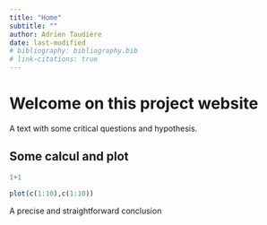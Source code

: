 ```yaml
---
title: "Home"
subtitle: ""
author: Adrien Taudière
date: last-modified
# bibliography: bibliography.bib
# link-citations: true
---
```



# Welcome on this project website


:::{.question}
A text with some critical questions and hypothesis.
:::

## Some calcul and plot
```r
1+1
```

```r
plot(c(1:10),c(1:10))
```



:::{.conclusion}
A precise and straightforward conclusion
:::
